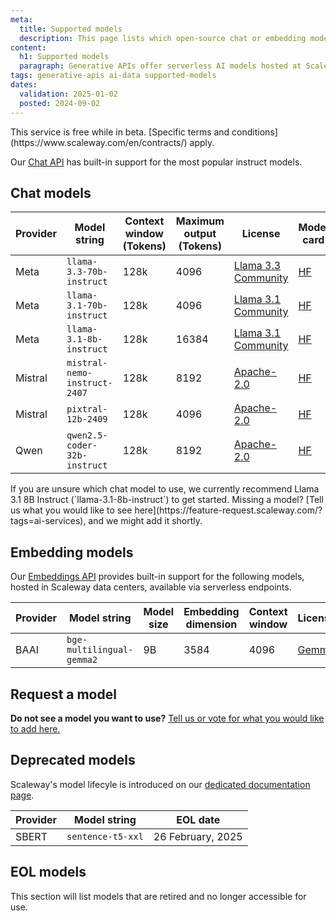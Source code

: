```yaml
---
meta:
  title: Supported models
  description: This page lists which open-source chat or embedding models Scaleway is currently hosting
content:
  h1: Supported models
  paragraph: Generative APIs offer serverless AI models hosted at Scaleway - no need to configure hardware or deploy your own models
tags: generative-apis ai-data supported-models
dates:
  validation: 2025-01-02
  posted: 2024-09-02
---
```


<Message type="important">
  This service is free while in beta. [Specific terms and conditions](https://www.scaleway.com/en/contracts/) apply.
</Message>

Our [Chat API](/generative-apis/how-to/query-language-models) has built-in support for the most popular instruct models.

## Chat models

| Provider | Model string | Context window (Tokens) | Maximum output (Tokens)| License | Model card |
|-----------------|-----------------|-----------------|-----------------|-----------------|-----------------|
| Meta        | `llama-3.3-70b-instruct`  | 128k  | 4096 | [Llama 3.3 Community](https://www.llama.com/llama3_3/license/) | [HF](https://huggingface.co/meta-llama/Llama-3.3-70B-Instruct) |
| Meta        | `llama-3.1-70b-instruct`  | 128k  | 4096 | [Llama 3.1 Community](https://llama.meta.com/llama3_1/license/) | [HF](https://huggingface.co/meta-llama/Llama-3.1-70B-Instruct) |
| Meta        | `llama-3.1-8b-instruct`  | 128k  | 16384 | [Llama 3.1 Community](https://llama.meta.com/llama3_1/license/) | [HF](https://huggingface.co/meta-llama/Llama-3.1-8B-Instruct) |
| Mistral      | `mistral-nemo-instruct-2407`   | 128k | 8192 | [Apache-2.0](https://www.apache.org/licenses/LICENSE-2.0) | [HF](https://huggingface.co/mistralai/Mistral-Nemo-Instruct-2407) |
| Mistral      | `pixtral-12b-2409`    | 128k | 4096 | [Apache-2.0](https://www.apache.org/licenses/LICENSE-2.0) | [HF](https://huggingface.co/mistralai/Pixtral-12B-2409) |
| Qwen      | `qwen2.5-coder-32b-instruct`     | 128k | 8192 | [Apache-2.0](https://www.apache.org/licenses/LICENSE-2.0) | [HF](https://huggingface.co/Qwen/Qwen2.5-Coder-32B-Instruct) |


<Message type="tip">
  If you are unsure which chat model to use, we currently recommend Llama 3.1 8B Instruct (`llama-3.1-8b-instruct`) to get started.
</Message>

<Message type="note">
  Missing a model? [Tell us what you would like to see here](https://feature-request.scaleway.com/?tags=ai-services), and we might add it shortly.
</Message>

## Embedding models

Our [Embeddings API](/generative-apis/how-to/query-embedding-models) provides built-in support for the following models, hosted in Scaleway data centers, available via serverless endpoints.

| Provider | Model string | Model size | Embedding dimension | Context window |  License | Model card |
|-----------------|-----------------|-----------------|-----------------|-----------------|-----------------|-----------------|
| BAAI        | `bge-multilingual-gemma2`  | 9B  | 3584 | 4096 | [Gemma](https://ai.google.dev/gemma/terms) | [HF](https://huggingface.co/BAAI/bge-multilingual-gemma2) |

## Request a model

**Do not see a model you want to use?** [Tell us or vote for what you would like to add here.](https://feature-request.scaleway.com/?tags=ai-services)

## Deprecated models

Scaleway's model lifecyle is introduced on our [dedicated documentation page](/generative-apis/reference-content/model-lifecycle/).

| Provider | Model string | EOL date 
|-----------------|-----------------|-----------------|
| SBERT        | `sentence-t5-xxl`  | 26 February, 2025 | 

## EOL models

This section will list models that are retired and no longer accessible for use.
